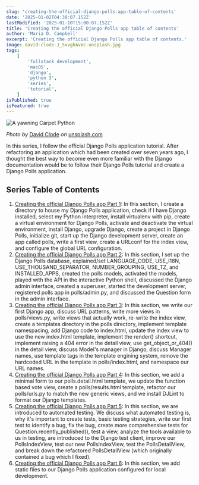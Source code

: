 ```yaml
---
slug: 'creating-the-official-django-polls-app-table-of-contents'
date: '2025-01-02T04:38:07.152Z'
lastModified: '2025-01-10T15:00:07.152Z'
title: 'Creating the official Django Polls app table of contents'
author: 'Maria D. Campbell'
excerpt: 'Creating the official Django Polls app table of contents.'
image: david-clode-J_5xvghAvmc-unsplash.jpg
tags:
    [
        'fullstack development',
        'macOS',
        'django',
        'python 3',
        'series',
        'tutorial',
    ]
isPublished: true
isFeatured: true
---
```


![A yawning Carpet Python](david-clode-J_5xvghAvmc-unsplash.jpg)

_Photo by_ [David Clode](https://unsplash.com/@davidclode) _on_
[unsplash.com](https://unsplash.com/photos/a-close-up-of-a-snake-on-a-rock-J_5xvghAvmc)

In this series, I follow the official Django Polls application tutorial. After
refactoring an application which had been created over seven years ago, I
thought the best way to become even more familiar with the Django documentation
would be to follow their Django Polls tutorial and create a Django Polls
application.

## Series Table of Contents

1. [Creating the official Django Polls app Part 1](/blog/creating-the-official-django-polls-app-part-1):
   In this section, I create a directory to house my Django Polls application,
   check if I have Django installed, select my Python interpreter, install
   virtualenv with pip, create a virtual environment for Django Polls, activate
   and deactivate the virtual environment, install Django, upgrade Django,
   create a project in Django Polls, initialize git, start up the Django
   development server, create an app called polls, write a first view, create a
   URLconf for the index view, and configure the global URL configuration.
1. [Creating the official Django Polls app Part 2](/blog/creating-the-official-django-polls-app-part-2):
   In this section, I set up the Django Polls database, explained/set
   LANGUAGE_CODE, USE_I18N, USE_THOUSAND_SEPARATOR, NUMBER_GROUPING, USE_TZ, and
   INSTALLED_APPS, created the polls models, activated the models, played with
   the API in the interactive Python shell, discussed the Django admin
   interface, created a superuser, started the development server, registered
   polls app in polls/admin.py, and discussed the Question form in the admin
   interface.
1. [Creating the official Django Polls app Part 3](/blog/creating-the-official-django-polls-app-part-3):
   In this section, we write our first Django app, discuss URL patterns, write
   more views in polls/views.py, write views that actually work, re-write the
   index view, create a templates directory in the polls directory, implement
   template namespacing, add Django code to index.html, update the index view to
   use the new index.html template, implement the render() shortcut, implement
   raising a 404 error in the detail view, use get_object_or_404() in the detail
   view, discuss Model's manager in Django, discuss Manager names, use template
   tags in the template engining system, remove the hardcoded URL in the
   template in polls/index.html, and namespace our URL names.
1. [Creating the official Django Polls app Part 4](/blog/creating-the-official-django-polls-app-part-4):
   In this section, we add a minimal form to our polls.detail.html template, we
   update the function based vote view, create a polls/results.html template,
   refactor our polls/urls.py to match the new generic views, and we install
   DJLint to format our Django templates.
1. [Creating the official Django Polls app Part 5](/blog/creating-the-official-django-polls-app-part-5#creating-more-comprehensive-tests-for-questionrecently-published):
   In this section, we are introduced to automated testing. We discuss what
   automated testing is, why it's important to create tests, basic testing
   strategies, write our first test to identify a bug, fix the bug, create more
   comprehensive tests for Question.recently_published(), test a view, analyze
   the tools available to us in testing, are introduced to the Django test
   client, improve our PollsIndexView, test our new PollsIndexView, test the
   PollsDetailView, and break down the refactored PollsDetailView (which
   originally contained a bug which I fixed).
1. [Creating the official Django Polls app Part 6](/blog/creating-the-official-django-polls-app-part-6):
   In this section, we add static files to our Django Polls application
   configured for local development.
